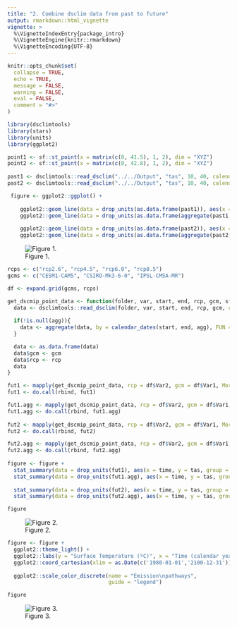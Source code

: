 ```yaml
---
title: "2. Combine dsclim data from past to future"
output: rmarkdown::html_vignette
vignette: >
  %\VignetteIndexEntry{package_intro}
  %\VignetteEngine{knitr::rmarkdown}
  %\VignetteEncoding{UTF-8}
---
```


```r
knitr::opts_chunk$set(
  collapse = TRUE,
  echo = TRUE,
  message = FALSE,
  warning = FALSE,
  eval = FALSE,
  comment = "#>"
)
```



```r
library(dsclimtools)
library(stars)
library(units)
library(ggplot2)

point1 <- sf::st_point(x = matrix(c(0, 41.5), 1, 2), dim = "XYZ")
point2 <- sf::st_point(x = matrix(c(0, 42.8), 1, 2), dim = "XYZ")
  
past1 <- dsclimtools::read_dsclim("../../Output", "tas", 10, 40, calendar_dates = TRUE, sf = point1, proxy = FALSE)
past2 <- dsclimtools::read_dsclim("../../Output", "tas", 10, 40, calendar_dates = TRUE, sf = point2, proxy = FALSE)

 figure <- ggplot2::ggplot() +
    
    ggplot2::geom_line(data = drop_units(as.data.frame(past1)), aes(x = time, y = tas), color = "#56B4E9", alpha = 0.3) + 
    ggplot2::geom_line(data = drop_units(as.data.frame(aggregate(past1, by = calendar_dates(10, 41, "1 year"), FUN = mean, na.rm = TRUE))), aes(x = time, y = tas), color = "#56B4E9") + 
    
    ggplot2::geom_line(data = drop_units(as.data.frame(past2)), aes(x = time, y = tas), color = "#E69F00", alpha = 0.3) + 
    ggplot2::geom_line(data = drop_units(as.data.frame(aggregate(past2, by = calendar_dates(10, 41, "1 year"), FUN = mean, na.rm = TRUE))), aes(x = time, y = tas), color = "#E69F00")
```

![Figure 1.](figures/a2/a2_fig_past.png)

```r

rcps <- c("rcp2.6", "rcp4.5", "rcp6.0", "rcp8.5")
gcms <- c("CESM1-CAM5", "CSIRO-Mk3-6-0", "IPSL-CM5A-MR")

df <- expand.grid(gcms, rcps)

get_dscmip_point_data <- function(folder, var, start, end, rcp, gcm, sf, agg = NULL){
  data <- dsclimtools::read_dsclim(folder, var, start, end, rcp, gcm, calendar_dates = TRUE, sf, proxy = FALSE)
  
  if(!is.null(agg)){
    data <- aggregate(data, by = calendar_dates(start, end, agg), FUN = mean, na.rm = TRUE)
  } 

  data <- as.data.frame(data)
  data$gcm <- gcm
  data$rcp <- rcp
  data
} 

fut1 <- mapply(get_dscmip_point_data, rcp = df$Var2, gcm = df$Var1, MoreArgs = list(folder = "../../Output", var = "tas", start = 41, end = 150, sf = point1), SIMPLIFY = FALSE)
fut1 <- do.call(rbind, fut1)

fut1.agg <- mapply(get_dscmip_point_data, rcp = df$Var2, gcm = df$Var1, MoreArgs = list(folder = "../../Output", var = "tas", start = 41, end = 150, sf = point1, agg = "1 year"), SIMPLIFY = FALSE)
fut1.agg <- do.call(rbind, fut1.agg)
  
fut2 <- mapply(get_dscmip_point_data, rcp = df$Var2, gcm = df$Var1, MoreArgs = list(folder = "../../Output", var = "tas", start = 41, end = 150, sf = point2), SIMPLIFY = FALSE)
fut2 <- do.call(rbind, fut2)

fut2.agg <- mapply(get_dscmip_point_data, rcp = df$Var2, gcm = df$Var1, MoreArgs = list(folder = "../../Output", var = "tas", start = 41, end = 150, sf = point2, agg = "1 year"), SIMPLIFY = FALSE)
fut2.agg <- do.call(rbind, fut2.agg)
  
figure <- figure + 
  stat_summary(data = drop_units(fut1), aes(x = time, y = tas, group = rcp, color = rcp), fun = mean, geom = 'line', alpha = 0.3) +
  stat_summary(data = drop_units(fut1.agg), aes(x = time, y = tas, group = rcp, color = rcp), fun = mean, geom = 'line') +
  
  stat_summary(data = drop_units(fut2), aes(x = time, y = tas, group = rcp, color = rcp), fun = mean, geom = 'line', alpha = 0.3) +
  stat_summary(data = drop_units(fut2.agg), aes(x = time, y = tas, group = rcp, color = rcp), fun = mean, geom = 'line')

figure
```

![Figure 2.](figures/a2/a2_fig_past_future.png)



```r
figure <- figure +
  ggplot2::theme_light() +
  ggplot2::labs(y = "Surface Temperature (ºC)", x = "Time (calendar years)") +
  ggplot2::coord_cartesian(xlim = as.Date(c('1980-01-01','2100-12-31'))) +
    
  ggplot2::scale_color_discrete(name = "Emission\npathways",
                                guide = "legend")

figure 


```
![Figure 3. ](figures/a2/a2_fig_beautified.png)
